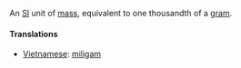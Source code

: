 An [[SI]] unit of [[mass]], equivalent to one thousandth of a [[gram]].

==== Translations ====
*[[Vietnamese]]: [[miligam]]
